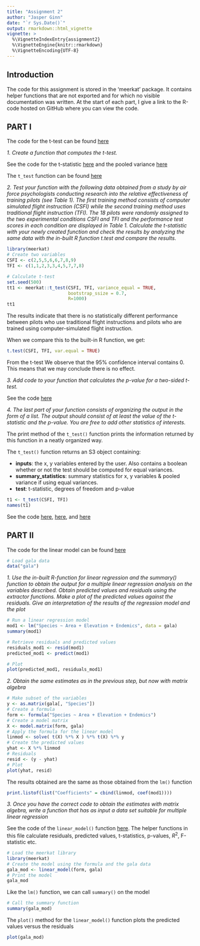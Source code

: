 ```yaml
---
title: "Assignment 2"
author: "Jasper Ginn"
date: "`r Sys.Date()`"
output: rmarkdown::html_vignette
vignette: >
  %\VignetteIndexEntry{assignment2}
  %\VignetteEngine{knitr::rmarkdown}
  %\VignetteEncoding{UTF-8}
---
```


## Introduction

The code for this assignment is stored in the 'meerkat' package. It contains helper functions that are not exported and for which no visible documentation was written. At the start of each part, I give a link to the R-code hosted on GitHub where you can view the code.

## PART I

The code for the t-test can be found [here](https://github.com/JasperHG90/meerkat/blob/master/R/a2_ttest.R)

*1. Create a function that computes the t-test.*

See the code for the t-statistic [here](https://github.com/JasperHG90/meerkat/blob/master/R/a2_ttest.R#L202-L303) and the pooled variance [here](https://github.com/JasperHG90/meerkat/blob/master/R/a2_ttest.R#L315-L323)

The `t_test` function can be found [here](https://github.com/JasperHG90/meerkat/blob/master/R/a2_ttest.R#L33-L151)

*2. Test your function with the following data obtained from a study by air force psychologists conducting research into the relative effectiveness of training pilots (see Table 1). The first training method consists of computer simulated flight instruction (CSFI) while the second training method uses traditional flight instruction (TFI). The 18 pilots were randomly assigned to the two experimental conditions CSFI and TFI and the performance test scores in each condition are displayed in Table 1. Calculate the t-statistic with your newly created function and check the results by analyzing the same data with the in-built R function t.test and compare the results.*

```r
library(meerkat)
# Create two variables
CSFI <- c(2,5,5,6,6,7,8,9)
TFI <- c(1,1,2,3,3,4,5,7,7,8)

# Calculate t-test
set.seed(500)
tt1 <- meerkat::t_test(CSFI, TFI, variance_equal = TRUE, 
                       bootstrap_ssize = 0.7, 
                       R=1000)
tt1
```

The results indicate that there is no statistically different performance between pilots who use traditional flight instructions and pilots who are trained using computer-simulated flight instruction.

When we compare this to the built-in R function, we get:

```r
t.test(CSFI, TFI, var.equal = TRUE)
```

From the t-test We observe that the 95\% confidence interval contains $0$. This means that we may conclude there is no effect.

*3. Add code to your function that calculates the p-value for a two-sided t-test.*

See the code [here](https://github.com/JasperHG90/meerkat/blob/master/R/a2_ttest.R#L121-L122)

*4. The last part of your function consists of organizing the output in the form of a list. The output should consist of at least the value of the t-statistic and the p-value. You are free to add other statistics of interests.*

The print method of the `t_test()` function prints the information returned by this function in a neatly organized way. 

The `t_test()` function returns an S3 object containing:

- **inputs**: the x, y variables entered by the user. Also contains a boolean whether or not the test should be computed for equal variances.
- **summary_statistics**: summary statistics for x, y variables & pooled variance if using equal variances.
- **test**: t-statistic, degrees of freedom and p-value

```r
t1 <- t_test(CSFI, TFI)
names(t1)
```

See the code [here](https://github.com/JasperHG90/meerkat/blob/master/R/a2_ttest.R#L131-L136), [here](https://github.com/JasperHG90/meerkat/blob/master/R/a2_ttest.R#L248-L261), and [here](https://github.com/JasperHG90/meerkat/blob/master/R/a2_ttest.R#L379-L383)

## PART II

The code for the linear model can be found [here](https://github.com/JasperHG90/meerkat/blob/master/R/a2_linearmodel.R)

```r
# Load gala data
data("gala")
```

*1. Use the in-built R-function for linear regression and the summary() function to obtain the output for a multiple linear regression analysis on the variables described. Obtain predicted values and residuals using the extractor functions. Make a plot of the predicted values against the residuals. Give an interpretation of the results of the regression model and the plot*

```r
# Run a linear regression model
mod1 <- lm("Species ~ Area + Elevation + Endemics", data = gala)
summary(mod1)
```

```r
# Retrieve residuals and predicted values
residuals_mod1 <- resid(mod1)
predicted_mod1 <- predict(mod1)

# Plot
plot(predicted_mod1, residuals_mod1)
```

*2. Obtain the same estimates as in the previous step, but now with matrix algebra*

```r
# Make subset of the variables
y <- as.matrix(gala[, "Species"])
# Create a formula
form <- formula("Species ~ Area + Elevation + Endemics")
# Create a model matrix
X <- model.matrix(form, gala)
# Apply the formula for the linear model
linmod <- solve( t(X) %*% X ) %*% t(X) %*% y
# Create the predicted values
yhat <- X %*% linmod
# Residuals
resid <- (y - yhat)
# Plot
plot(yhat, resid)
```

The results obtained are the same as those obtained from the `lm()` function

```r
print.listof(list("Coefficients" = cbind(linmod, coef(mod1))))
```

*3. Once you have the correct code to obtain the estimates with matrix algebra, write a function that has as input a data set suitable for multiple linear regression*

See the code of the `linear_model()` function [here](https://github.com/JasperHG90/meerkat/blob/master/R/a2_linearmodel.R#L37-L74). The helper functions in this file calculate residuals, predicted values, t-statistics, p-values, $R^2$, F-statistic etc.

```r
# Load the meerkat library
library(meerkat)
# Create the model using the formula and the gala data
gala_mod <- linear_model(form, gala)
# Print the model
gala_mod
```

Like the `lm()` function, we can call `summary()` on the model

```r
# Call the summary function
summary(gala_mod)
```

The `plot()` method for the `linear_model()` function plots the predicted values versus the residuals

```r
plot(gala_mod)
```
